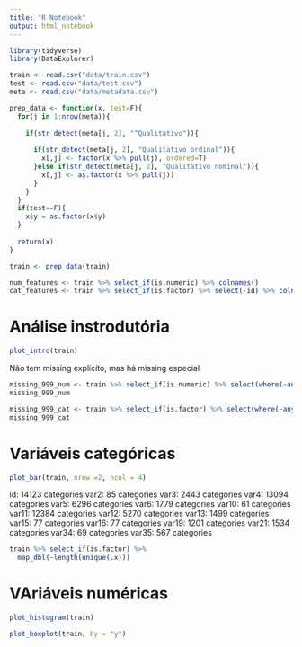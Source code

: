 ```yaml
---
title: "R Notebook"
output: html_notebook
---
```



```r
library(tidyverse)
library(DataExplorer)
```

```r
train <- read.csv("data/train.csv")
test <- read.csv("data/test.csv")
meta <- read.csv("data/metadata.csv")
```

```r
prep_data <- function(x, test=F){
  for(j in 1:nrow(meta)){
    
    if(str_detect(meta[j, 2], "^Qualitativo")){
      
      if(str_detect(meta[j, 2], "Qualitativo ordinal")){
        x[,j] <- factor(x %>% pull(j), ordered=T)
      }else if(str_detect(meta[j, 2], "Qualitativo nominal")){
        x[,j] <- as.factor(x %>% pull(j))
      }   
    }
  }
  if(test==F){
    x$y = as.factor(x$y)
  }
  
  return(x)
}

train <- prep_data(train)
```

```r
num_features <- train %>% select_if(is.numeric) %>% colnames()
cat_features <- train %>% select_if(is.factor) %>% select(-id) %>% colnames()
```

# Análise instrodutória
```r
plot_intro(train)
```
Não tem missing explicíto, mas há missing especial
```r
missing_999_num <- train %>% select_if(is.numeric) %>% select(where(~any(.==-999))) %>% colnames()
missing_999_num
```

```r
missing_999_cat <- train %>% select_if(is.factor) %>% select(where(~any(. == -999))) %>% colnames()
missing_999_cat
```

# Variáveis categóricas
```r
plot_bar(train, nrow =2, ncol = 4)
```
id: 14123 categories
var2: 85 categories
var3: 2443 categories
var4: 13094 categories
var5: 6296 categories
var6: 1779 categories
var10: 61 categories
var11: 12384 categories
var12: 5270 categories
var13: 1499 categories
var15: 77 categories
var16: 77 categories
var19: 1201 categories
var21: 1534 categories
var34: 69 categories
var35: 567 categories

```r
train %>% select_if(is.factor) %>% 
  map_dbl(~length(unique(.x)))

```

# VAriáveis numéricas
```r
plot_histogram(train)
```

```r
plot_boxplot(train, by = "y")
```

